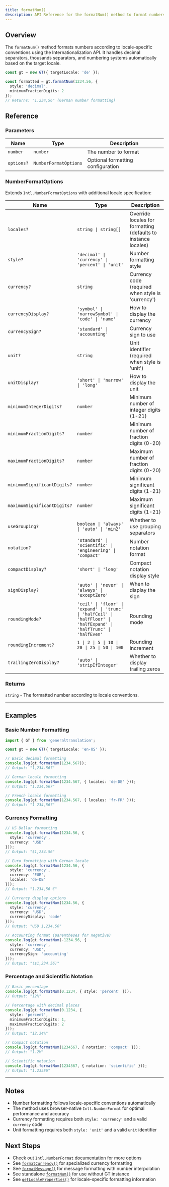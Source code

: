 ```yaml
---
title: formatNum()
description: API Reference for the formatNum() method to format numbers according to locale conventions
---
```


## Overview

The `formatNum()` method formats numbers according to locale-specific conventions using the Internationalization API.
It handles decimal separators, thousands separators, and numbering systems automatically based on the target locale.

```typescript
const gt = new GT({ targetLocale: 'de' });

const formatted = gt.formatNum(1234.56, {
  style: 'decimal',
  minimumFractionDigits: 2
});
// Returns: "1.234,56" (German number formatting)
```


## Reference

### Parameters

| Name | Type | Description |
|------|------|-------------|
| `number` | `number` | The number to format |
| `options?` | `NumberFormatOptions` | Optional formatting configuration |

### NumberFormatOptions

Extends `Intl.NumberFormatOptions` with additional locale specification:

| Name | Type | Description |
|------|------|-------------|
| `locales?` | `string \| string[]` | Override locales for formatting (defaults to instance locales) |
| `style?` | `'decimal' \| 'currency' \| 'percent' \| 'unit'` | Number formatting style |
| `currency?` | `string` | Currency code (required when style is 'currency') |
| `currencyDisplay?` | `'symbol' \| 'narrowSymbol' \| 'code' \| 'name'` | How to display the currency |
| `currencySign?` | `'standard' \| 'accounting'` | Currency sign to use |
| `unit?` | `string` | Unit identifier (required when style is 'unit') |
| `unitDisplay?` | `'short' \| 'narrow' \| 'long'` | How to display the unit |
| `minimumIntegerDigits?` | `number` | Minimum number of integer digits (1-21) |
| `minimumFractionDigits?` | `number` | Minimum number of fraction digits (0-20) |
| `maximumFractionDigits?` | `number` | Maximum number of fraction digits (0-20) |
| `minimumSignificantDigits?` | `number` | Minimum significant digits (1-21) |
| `maximumSignificantDigits?` | `number` | Maximum significant digits (1-21) |
| `useGrouping?` | `boolean \| 'always' \| 'auto' \| 'min2'` | Whether to use grouping separators |
| `notation?` | `'standard' \| 'scientific' \| 'engineering' \| 'compact'` | Number notation format |
| `compactDisplay?` | `'short' \| 'long'` | Compact notation display style |
| `signDisplay?` | `'auto' \| 'never' \| 'always' \| 'exceptZero'` | When to display the sign |
| `roundingMode?` | `'ceil' \| 'floor' \| 'expand' \| 'trunc' \| 'halfCeil' \| 'halfFloor' \| 'halfExpand' \| 'halfTrunc' \| 'halfEven'` | Rounding mode |
| `roundingIncrement?` | `1 \| 2 \| 5 \| 10 \| 20 \| 25 \| 50 \| 100` | Rounding increment |
| `trailingZeroDisplay?` | `'auto' \| 'stripIfInteger'` | Whether to display trailing zeros |

### Returns

`string` - The formatted number according to locale conventions.

---

## Examples

### Basic Number Formatting

```typescript copy
import { GT } from 'generaltranslation';

const gt = new GT({ targetLocale: 'en-US' });

// Basic decimal formatting
console.log(gt.formatNum(1234.567));
// Output: "1,234.567"

// German locale formatting
console.log(gt.formatNum(1234.567, { locales: 'de-DE' }));
// Output: "1.234,567"

// French locale formatting  
console.log(gt.formatNum(1234.567, { locales: 'fr-FR' }));
// Output: "1 234,567"
```

### Currency Formatting

```typescript copy
// US Dollar formatting
console.log(gt.formatNum(1234.56, {
  style: 'currency',
  currency: 'USD'
}));
// Output: "$1,234.56"

// Euro formatting with German locale
console.log(gt.formatNum(1234.56, {
  style: 'currency',
  currency: 'EUR',
  locales: 'de-DE'
}));
// Output: "1.234,56 €"

// Currency display options
console.log(gt.formatNum(1234.56, {
  style: 'currency',
  currency: 'USD',
  currencyDisplay: 'code'
}));
// Output: "USD 1,234.56"

// Accounting format (parentheses for negative)
console.log(gt.formatNum(-1234.56, {
  style: 'currency',
  currency: 'USD',
  currencySign: 'accounting'
}));
// Output: "($1,234.56)"
```

### Percentage and Scientific Notation

```typescript copy
// Basic percentage
console.log(gt.formatNum(0.1234, { style: 'percent' }));
// Output: "12%"

// Percentage with decimal places
console.log(gt.formatNum(0.1234, {
  style: 'percent',
  minimumFractionDigits: 1,
  maximumFractionDigits: 2
}));
// Output: "12.34%"

// Compact notation
console.log(gt.formatNum(1234567, { notation: 'compact' }));
// Output: "1.2M"

// Scientific notation
console.log(gt.formatNum(1234567, { notation: 'scientific' }));
// Output: "1.235E6"
```

---

## Notes

* Number formatting follows locale-specific conventions automatically
* The method uses browser-native `Intl.NumberFormat` for optimal performance and accuracy
* Currency formatting requires both `style: 'currency'` and a valid `currency` code
* Unit formatting requires both `style: 'unit'` and a valid `unit` identifier

## Next Steps

* Check out [`Intl.NumberFormat` documentation](https://developer.mozilla.org/en-US/docs/Web/JavaScript/Reference/Global_Objects/Intl/NumberFormat) for more options
* See [`formatCurrency()`](/docs/core/class/methods/formatting/formatCurrency) for specialized currency formatting
* See [`formatMessage()`](/docs/core/class/methods/formatting/formatMessage) for message formatting with number interpolation
* See standalone [`formatNum()`](/docs/core/functions/formatting/formatNum) for use without GT instance
* See [`getLocaleProperties()`](/docs/core/class/methods/locales/getLocaleProperties) for locale-specific formatting information
